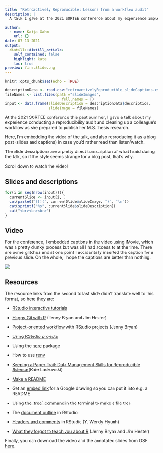 ```yaml
---
title: "Retroactively Reproducible: Lessons from a workflow audit"
description: |
  A talk I gave at the 2021 SORTEE conference about my experience implementing data management and reproducibility tools retroactively, for an existing project, even if best practices weren’t used from the beginning. I also discuss organizing and making sense of someone else’s analyses when approaching the project as an outsider.

author:
  - name: Kaija Gahm
    url: {}
date: 07-13-2021
output:
  distill::distill_article:
    self_contained: false
    highlight: kate
    toc: true
preview: firstSlide.png
---
```


```r
knitr::opts_chunk$set(echo = TRUE)
```

```r
descriptionData <- read.csv("retroactivelyReproducible_slideCaptions.csv")
fileNames <- list.files(path ="slideImages", 
                          full.names = T)
input <- data.frame(slideDescription = descriptionData$description,
                    slideImage = fileNames)
```

At the 2021 SORTEE conference this past summer, I gave a talk about my experience conducting a reproducibility audit and cleaning up a colleague's workflow as she prepared to publish her M.S. thesis research.

Here, I'm embedding the video of the talk, and also reproducing it as a blog post (slides and captions) in case you'd rather read than listen/watch.

The slide descriptions are a pretty direct transcription of what I said during the talk, so if the style seems strange for a blog post, that's why.

Scroll down to watch the video!

## Slides and descriptions

```r
for(i in seq(nrow(input))){
  currentSlide <- input[i, ]
  cat(paste0("![](", currentSlide$slideImage, ")", "\n"))
  cat(sprintf("%s", currentSlide$slideDescription))
  cat("<br><br><br>")
}
```

## Video

For the conference, I embedded captions in the video using iMovie, which was a pretty clunky process but was all I had access to at the time. There are some glitches and at one point I accidentally inserted the caption for a previous slide. On the whole, I hope the captions are better than nothing.

![](https://youtu.be/cJq2kp114Mg)

## Resources

The resource links from the second to last slide didn't translate well to this format, so here they are:

-   [RStudio interactive tutorials](https://education.rstudio.com/learn/)

-   [Happy Git with R](https://happygitwithr.com/) (Jenny Bryan and Jim Hester)

-   [Project-oriented workflow](https://www.tidyverse.org/blog/2017/12/workflow-vs-script/) with RStudio projects (Jenny Bryan)

-   [Using RStudio projects](https://support.rstudio.com/hc/en-us/articles/200526207-Using-Projects)

-   Using the [here](https://here.r-lib.org/) package

-   How to use [renv](https://rstudio.github.io/renv/)

-   [Keeping a Paper Trail: Data Management Skills for Reproducible Science ](https://laskowskilab.faculty.ucdavis.edu/2020/08/03/keeping-a-paper-trail-data-management-skills-for-reproducible-science/)(Kate Laskowski)

-   [Make a README](https://www.makeareadme.com/)

-   Get an [embed link](https://webapps.stackexchange.com/questions/14710/is-there-a-way-to-obtain-an-embed-link-for-a-google-drawings) for a Google drawing so you can put it into e.g. a README

-   Using [the \`tree\` command](https://rschu.me/list-a-directory-with-tree-command-on-mac-os-x-3b2d4c4a4827) in the terminal to make a file tree

-   The [document outline](https://blog.rstudio.com/2020/12/02/rstudio-v1-4-preview-little-things/) in RStudio

-   [Headers and comments](https://bookdown.org/yih_huynh/Guide-to-R-Book/r-conventions.html) in RStudio (Y. Wendy Hyunh)

-   [What they forgot to teach you about R](https://rstats.wtf/) (Jenny Bryan and Jim Hester)

Finally, you can download the video and the annotated slides from OSF [here](https://osf.io/xa4uj/).
